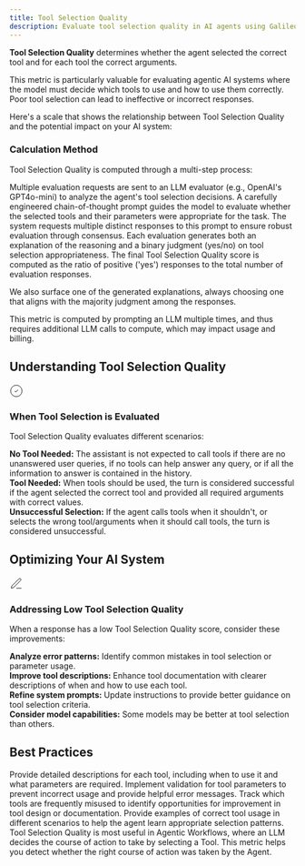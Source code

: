 ```yaml
---
title: Tool Selection Quality
description: Evaluate tool selection quality in AI agents using Galileo Guardrail Metrics to ensure agents choose appropriate tools with correct parameters.
---
```



<DefinitionCard>
  <strong>Tool Selection Quality</strong> determines whether the agent selected the correct tool and for each tool the correct arguments.
</DefinitionCard>

This metric is particularly valuable for evaluating agentic AI systems where the model must decide which tools to use and how to use them correctly. Poor tool selection can lead to ineffective or incorrect responses.

Here's a scale that shows the relationship between Tool Selection Quality and the potential impact on your AI system:

<Scale low="0" lowLabel="Low Quality" high="1" highLabel="High Quality" lowDescription="The agent selected incorrect tools or used correct tools with incorrect parameters." midDescription="The agent selected partially correct tools or used some correct parameters." highDescription="The agent selected the correct tools with the correct parameters."/>

### Calculation Method

Tool Selection Quality is computed through a multi-step process:

<Steps>
  <Step title="Model Request">
    Multiple evaluation requests are sent to an LLM evaluator (e.g., OpenAI's GPT4o-mini) to analyze the agent's tool selection decisions.
  </Step>
  <Step title="Prompt Engineering">
    A carefully engineered chain-of-thought prompt guides the model to evaluate whether the selected tools and their parameters were appropriate for the task.
  </Step>
  <Step title="Multiple Evaluations">
    The system requests multiple distinct responses to this prompt to ensure robust evaluation through consensus.
  </Step>
  <Step title="Result Analysis">
    Each evaluation generates both an explanation of the reasoning and a binary judgment (yes/no) on tool selection appropriateness.
  </Step>
  <Step title="Score Calculation">
    The final Tool Selection Quality score is computed as the ratio of positive ('yes') responses to the total number of evaluation responses.
  </Step>
</Steps>

We also surface one of the generated explanations, always choosing one that aligns with the majority judgment among the responses.

<Note>
This metric is computed by prompting an LLM multiple times, and thus requires additional LLM calls to compute, which may impact usage and billing.
</Note>

## Understanding Tool Selection Quality

<Card>
  <div style={{display: 'flex', alignItems: 'center', gap: '0.5rem', marginBottom: '0.75rem'}}>
    <div style={{fontSize: '1.25rem', color: 'var(--primary-color)'}}>
      <svg xmlns="http://www.w3.org/2000/svg" width="24" height="24" viewBox="0 0 24 24" fill="none" stroke="currentColor" strokeWidth="2" strokeLinecap="round" strokeLinejoin="round">
        <path d="M12 22c5.523 0 10-4.477 10-10S17.523 2 12 2 2 6.477 2 12s4.477 10 10 10z"></path>
        <path d="m9 12 2 2 4-4"></path>
      </svg>
    </div>
    <h3 style={{margin: 0, fontSize: '1.25rem', fontWeight: '600'}}>When Tool Selection is Evaluated</h3>
  </div>
  
  Tool Selection Quality evaluates different scenarios:
      
  <div style={{marginTop: '1rem', paddingTop: '0.75rem', borderTop: '1px solid rgba(209, 213, 219, 0.33)'}}>
    <strong>No Tool Needed:</strong> The assistant is not expected to call tools if there are no unanswered user queries, if no tools can help answer any query, or if all the information to answer is contained in the history.
  </div>
  
  <div style={{marginTop: '0.75rem', paddingTop: '0.75rem', borderTop: '1px solid rgba(209, 213, 219, 0.33)'}}>
    <strong>Tool Needed:</strong> When tools should be used, the turn is considered successful if the agent selected the correct tool and provided all required arguments with correct values.
  </div>
  
  <div style={{marginTop: '0.75rem', paddingTop: '0.75rem', borderTop: '1px solid rgba(209, 213, 219, 0.33)'}}>
    <strong>Unsuccessful Selection:</strong> If the agent calls tools when it shouldn't, or selects the wrong tool/arguments when it should call tools, the turn is considered unsuccessful.
  </div>
</Card>

## Optimizing Your AI System

<Card>
  <div style={{display: 'flex', alignItems: 'center', gap: '0.5rem', marginBottom: '0.75rem'}}>
    <div style={{fontSize: '1.25rem', color: 'var(--primary-color)'}}>
      <svg xmlns="http://www.w3.org/2000/svg" width="24" height="24" viewBox="0 0 24 24" fill="none" stroke="currentColor" strokeWidth="2" strokeLinecap="round" strokeLinejoin="round">
        <path d="M12 20h9"></path><path d="M16.5 3.5a2.121 2.121 0 0 1 3 3L7 19l-4 1 1-4L16.5 3.5z"></path>
      </svg>
    </div>
    <h3 style={{margin: 0, fontSize: '1.25rem', fontWeight: '600'}}>Addressing Low Tool Selection Quality</h3>
  </div>
  
  When a response has a low Tool Selection Quality score, consider these improvements:
      
  <div style={{marginTop: '1rem', paddingTop: '0.75rem', borderTop: '1px solid rgba(209, 213, 219, 0.33)'}}>
    <strong>Analyze error patterns:</strong> Identify common mistakes in tool selection or parameter usage.
  </div>
  
  <div style={{marginTop: '0.75rem', paddingTop: '0.75rem', borderTop: '1px solid rgba(209, 213, 219, 0.33)'}}>
    <strong>Improve tool descriptions:</strong> Enhance tool documentation with clearer descriptions of when and how to use each tool.
  </div>
  
  <div style={{marginTop: '0.75rem', paddingTop: '0.75rem', borderTop: '1px solid rgba(209, 213, 219, 0.33)'}}>
    <strong>Refine system prompts:</strong> Update instructions to provide better guidance on tool selection criteria.
  </div>
  
  <div style={{marginTop: '0.75rem', paddingTop: '0.75rem', borderTop: '1px solid rgba(209, 213, 219, 0.33)'}}>
    <strong>Consider model capabilities:</strong> Some models may be better at tool selection than others.
  </div>
</Card>

## Best Practices

<CardGroup cols={2}>
  <Card title="Clear Tool Documentation" icon="file-lines">
    Provide detailed descriptions for each tool, including when to use it and what parameters are required.
  </Card>
  <Card title="Parameter Validation" icon="check-circle">
    Implement validation for tool parameters to prevent incorrect usage and provide helpful error messages.
  </Card>
  <Card title="Monitor Tool Usage Patterns" icon="chart-line">
    Track which tools are frequently misused to identify opportunities for improvement in tool design or documentation.
  </Card>
  <Card title="Fine-tune with Examples" icon="graduation-cap">
    Provide examples of correct tool usage in different scenarios to help the agent learn appropriate selection patterns.
  </Card>
</CardGroup>

<Note>
Tool Selection Quality is most useful in Agentic Workflows, where an LLM decides the course of action to take by selecting a Tool. This metric helps you detect whether the right course of action was taken by the Agent.
</Note>